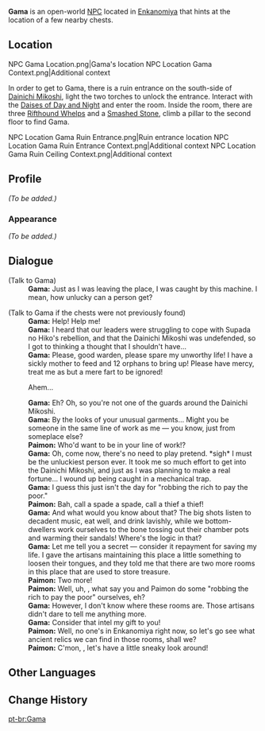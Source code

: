 {{Meta
<!-- Remove this template after adding the missing info -->
|missing_NPC_profile  = yes
}}
{{Character Infobox
|type             = Open-World NPC
|deceased         = Past
|image            = NPC Gama.png
|region           = Inazuma
|location         = Inazuma
|affiliation      = Enkanomiya
|affiliation2     = Shades of Tokoyo
}}
'''Gama''' is an open-world [[NPC]] located in [[Enkanomiya]] that hints at the location of a few nearby chests.

==Location==
<gallery>
NPC Gama Location.png|Gama's location
NPC Location Gama Context.png|Additional context
</gallery>

In order to get to Gama, there is a ruin entrance on the south-side of [[Dainichi Mikoshi]], light the two torches to unlock the entrance. Interact with the [[Daises of Day and Night]] and enter the room. Inside the room, there are three [[Rifthound Whelps]] and a [[Smashed Stone]], climb a pillar to the second floor to find Gama.

<gallery>
NPC Location Gama Ruin Entrance.png|Ruin entrance location
NPC Location Gama Ruin Entrance Context.png|Additional context
NPC Location Gama Ruin Ceiling Context.png|Additional context
</gallery>

==Profile==
<!--detailed story/lore information goes here-->
''(To be added.)''

===Appearance===
''(To be added.)''

==Dialogue==
{{Dialogue Start}}
;(Talk to Gama)
:'''Gama:''' Just as I was leaving the place, I was caught by this machine. I mean, how unlucky can a person get?

;(Talk to Gama if the chests were not previously found)
:'''Gama:''' Help! Help me!
:'''Gama:''' I heard that our leaders were struggling to cope with Supada no Hiko's rebellion, and that the Dainichi Mikoshi was undefended, so I got to thinking a thought that I shouldn't have...
:'''Gama:''' Please, good warden, please spare my unworthy life! I have a sickly mother to feed and 12 orphans to bring up! Please have mercy, treat me as but a mere fart to be ignored!
:{{DIcon}} Ahem...
:'''Gama:''' Eh? Oh, so you're not one of the guards around the Dainichi Mikoshi.
:'''Gama:''' By the looks of your unusual garments... Might you be someone in the same line of work as me &mdash; you know, just from someplace else?
:'''Paimon:''' Who'd want to be in your line of work!?
:'''Gama:''' Oh, come now, there's no need to play pretend. *sigh* I must be the unluckiest person ever. It took me so much effort to get into the Dainichi Mikoshi, and just as I was planning to make a real fortune... I wound up being caught in a mechanical trap.
:'''Gama:''' I guess this just isn't the day for "robbing the rich to pay the poor."
:'''Paimon:''' Bah, call a spade a spade, call a thief a thief!
:'''Gama:''' And what would you know about that? The big shots listen to decadent music, eat well, and drink lavishly, while we bottom-dwellers work ourselves to the bone tossing out their chamber pots and warming their sandals! Where's the logic in that?
:'''Gama:''' Let me tell you a secret &mdash; consider it repayment for saving my life. I gave the artisans maintaining this place a little something to loosen their tongues, and they told me that there are two more rooms in this place that are used to store treasure.
:'''Paimon:''' Two more!
:'''Paimon:''' Well, uh, {{Traveler}}, what say you and Paimon do some "robbing the rich to pay the poor" ourselves, eh?
:'''Gama:''' However, I don't know where these rooms are. Those artisans didn't dare to tell me anything more.
:'''Gama:''' Consider that intel my gift to you!
:'''Paimon:''' Well, no one's in Enkanomiya right now, so let's go see what ancient relics we can find in those rooms, shall we?
:'''Paimon:''' C'mon, {{Traveler}}, let's have a little sneaky look around!
{{Dialogue End}}

==Other Languages==
{{Other Languages
|default_hidden = 1
|en      = Gama
|zhs     = 贺摩
|zhs_rm  = Hèmó
|zht     = 賀摩
|zht_rm  = Hèmó
|ja      = 賀摩
|ja_rm   = Gama
|ko      = 가마
|es      = Gama
|fr      = Gama
|ru      = Гама
|th      = Gama
|vi      = Gama
|de      = Gama
|id      = Gama
|pt      = Gama
|tr      = Gama
|it      = Gama
}}

==Change History==
{{Change History|2.4}}

[[pt-br:Gama]]